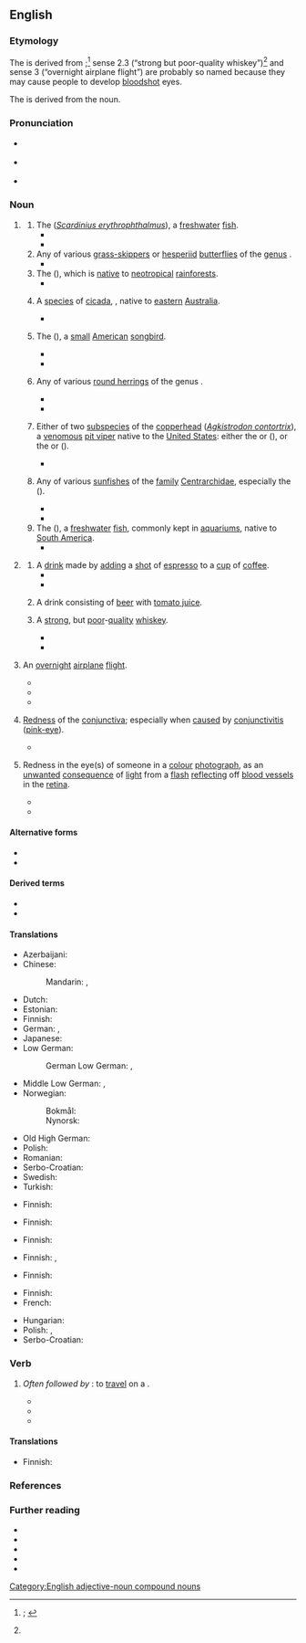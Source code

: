 {{also|red eye|redeye|Red Eye}}
==English==
{{was wotd|2020|May|23}}

===Etymology===
{{multiple images
|direction = vertical
|image1 = Common rudd wroclaw zoo.jpg
|caption1 = A red-eye or {{vern|common rudd}} (''[[Scardinius erythrophthalmus]]''; ''sense 1.1'').
|image2 = Common Redeye Matapa aria UN by Dr. Raju Kasambe DSCN4706 (4).jpg
|caption2 = A {{vern|common redeye}} [[butterfly]] ({{taxlink|Matapa aria|species|ver=200522}}; ''sense 1.2'').
|image3 = Red eyed tree frog edit2.jpg
|caption3 = The red-eye or {{vern|red-eyed treefrog}} ({{taxlink|Agalychnis callidryas|species|ver=200522}}; ''sense 1.3'').
|image4 = Psaltoda moerens (5268276824).jpg
|caption4 = The red-eye [[cicada]] ({{taxlink|Psaltoda moerens|species|ver=200522}}; ''sense 1.4'').
|image5 = Red-eyed Vireo - Texas - Usa H8O0679 (22586282717).jpg
|caption5 = The red-eye or {{vern|red-eyed vireo}} ({{taxlink|Vireo olivaceus|species|ver=200522}}; ''sense 1.5'').
|image6 = UrumeIS.jpg
|caption6 = The {{vern|red-eye round herring}} ({{taxlink|Etrumeus sadina|species|ver=200522}}; ''sense 1.6'').
|image7 = Agkistrodon contortrix mokasen CDC.png
|caption7 = A {{vern|highland moccasin}} or {{vern|northern copperhead}} ({{taxlink|Agkistrodon contortrix mokasen|subspecies|ver=200522}}), one of the two subspecies of [[copperhead]] (''[[Agkistrodon contortrix]]'') sometimes called a red-eye ''(sense 1.7)''.
|image8 = TypicalRedeyeBassCoosaRiverNorthGeorgia.jpg
|caption8 = The {{vern|redeye bass}} ({{taxlink|Micropterus coosae|species|ver=200522}}; ''sense 1.8'').
|image9 = Human eye showing subconjunctival hemorrhage.jpg
|caption9 = Red-eye ''(sense 4)'' in a [[human#Adjective|human]] eye caused by a [[subconjunctival]] [[haemorrhage]].
|image10 = BoldRedEye.JPG
|caption10 = A red-eye effect ''(sense 5)'' in a [[colour#Adjective|colour]] [[photograph#Noun|photograph]].
}}

The {{glossary|noun}} is derived from {{compound|en|red|eye}};<ref name="OED">{{R:OED Online|pos=n|id=160292|date=September 2009|nodot=yes}}; {{R:Lexico|pos=n}}</ref> sense 2.3 (“strong but poor-quality whiskey”)<ref name="OED"/> and sense 3 (“overnight airplane flight”) are probably so named because they may cause people to develop [[bloodshot]] eyes.

The {{glossary|verb}} is derived from the noun.

===Pronunciation===
* {{a|RP}} {{IPA|en|/ˈɹɛdaɪ/}}
* {{a|GA}} {{IPA|en|/ˈɹɛdˌaɪ/}}
* {{audio|en|En-au-red-eye.ogg|Audio (AU)}}

===Noun===
{{en-noun|~}}

# {{lb|en|countable}} {{non-gloss definition|The [[name#Noun|names]] of [[animal]]s that have [[red#Adjective|red]] [[eye#Noun|eyes]].}}
## The {{vern|common rudd}} (''[[Scardinius erythrophthalmus]]''), a [[freshwater]] [[fish#Noun|fish]]. {{defdate|from 17th c.}}
##* {{quote-book|en|author=William Yarrell|authorlink=William Yarrell|chapter=The Roach|title=A History of British Fishes. [...] In Two Volumes|location=London|publisher={{w|John Van Voorst}},{{nb...|3, Paternoster Row.}}|year=1836|volume=I|page=349|pageurl=https://books.google.com/books?id=5jkEAAAAQAAJ&pg=PA349|oclc=8584427|passage=The fish of Lough Neath, in Ireland, called a Roach, is in reality the Rudd, or '''Red-eye''', ''Cyprinus erythrophthalamus'' of authors, to be hereafter described—a fish belonging to the second division of the genus ''Leuciscus'' of Klein, which has the dorsal fin over the space between the ventral and anal fins: [...]}}
##* {{quote-book|en|author=R[obert] Hamilton|chapter=XIII. Family of Carps. Cyprinidæ.|title=A History of British Fishes|location=London|publisher=Hardwicke and Bogue,{{nb...|192, Piccadilly.}}|year=[1876?]|volume=II|pages=77 and 78|pageurl=https://books.google.com/books?id=QU0DAAAAQAAJ&pg=PA77|oclc=43768534|passage=&#91;[https://books.google.com/books?id=QU0DAAAAQAAJ&pg=PA77 page 77]&#93; ''L. erythrophthalmus''. The '''Red-Eye''' or Rudd. [...] The name '''Red-Eye''' has been assigned to it from the colour of the iris; [...] &#91;[https://books.google.com/books?id=QU0DAAAAQAAJ&pg=PA78 page 78]&#93; The body of the '''Red-Eye''' is deep, and the lower-jaw is the longest.}}
## Any of various [[grass-skipper]]s or [[hesperiid]] [[butterfly|butterflies]] of the [[genus]] {{taxlink|Matapa|genus|ver=190708}}.
##* {{quote-book|en|author=Krushnamegh Kunte|chapter=Family Hesperiidae: Skippers [Giant Redeye]|editor=Madhav Gadgil|title=India—a Lifescape: Butterflies of Peninsular India|location=Hyderabad, Andhra Pradesh|publisher=Universities Press|year=2000|year_published=2006|page=213|pageurl=https://books.google.com/books?id=cuPPjOMcu_4C&pg=RA1-PA213|column=2|isbn=978-81-7371-354-5|passage=The Common '''Redeye''' (''Matapa aria'' Moore) is much smaller (wingspan: 40–55 mm), plain brown without any markings, but as in the Giant '''Redeye''' its eyes are red.}}
## The {{vern|red-eyed treefrog}} ({{taxlink|Agalychnis callidryas|species}}), which is [[native#Adjective|native]] to [[neotropical]] [[rainforest]]s.
##* {{quote-book|en|author=R[ichard] D. Bartlett|title=The 25 Best Reptile and Amphibian Pets|location=Hauppauge, N.Y.|publisher=[[w:Kaplan, Inc.|Barron’s Educational Series]]|year=2006|page=125|pageurl=https://books.google.com/books?id=bZTgeD8-suEC&pg=PA125|isbn=978-0-7641-3251-3|passage='''Red-eyes''' have large and well-developed toepads and are adept at both leaping and walking through their elevated homes.}}
## {{lb|en|Australia}} A [[species]] of [[cicada]], {{taxlink|Psaltoda moerens|species|wplink=0}}, native to [[eastern]] [[Australia]]. {{defdate|from 20th c.}}
##* {{quote-book|en|author=M. S. Moulds|chapter=Three Noisy Sydney Insects – the Cicadas|editors=Daniel Lunney, Pat Hutchings, and Dieter Hochuli|title=The Natural History of Sydney|location=Sydney, N.S.W.|publisher={{w|Royal Zoological Society of New South Wales}}|month=September|year=2010|section=image caption|page=231|pageurl=https://books.google.com/books?id=ab4dAgAAQBAJ&pg=PA231|isbn=978-0-9803272-3-6|passage=The '''red eye''', ''Psaltoda moerens'', is sometimes common around Sydney where its favoured host, ''Angophora costata'', grows. In some years populations can be immense with many thousands inhabiting just a few trees.}}
## {{lb|en|Canada|US}} The {{vern|red-eyed vireo}} ({{taxlink|Vireo olivaceus|species}}), a [[small]] [[American#Adjective|American]] [[songbird]]. {{defdate|from 19th c.}}
##* {{quote-book|en|author=J[ohann] G[eorg] Heck|chapter=Sub-order 3. Dentirostres, Tooth-billed Birds.|translator=[[w:Spencer Fullerton Baird|Spencer F[ullerton] Baird]]|title=Iconographic Encyclopædia of Science, Literature, and Art. [...] Translated from the German, [...] In Four Volumes|location=New York, N.Y.|publisher=Rudolph Garrigue,{{nb...|publisher, 9 Barclay Stree (Astor House).}}|year=1851|volume=II (Botany, Zoology, Anthropology, and Surgery)|pages=550–551|pageurl=https://books.google.com/books?id=SGNnAAAAIAAJ&pg=PA550|oclc=670078133|passage=The '''red-eye''' (''Vireo olivaceus''), [...] The first (the '''red-eye''') is one of the most abundant birds in the woods of the northern states. In the spring months, he is one of the most conspicuous of our singers, and, though his notes are short, they are very musical and lively.}}
##* {{quote-book|en|author=W[illiam] Bruce McGillivray|author2=Glen P[eter] Semenchuk|chapter=Shrikes and Vireos|title=The Federation of Alberta Naturalists Field Guide to Alberta Birds|location=Edmonton, Alta.|publisher=Federation of Alberta Naturalists|month=June|year=1998|page=196|pageurl=https://books.google.com/books?id=1u9JDa7eKmoC&pg=PA196|isbn=978-0-9696134-2-8|passage=The '''Red-eye''' sings with clear to slurred whistles using a variety of phrasings. It scolds with a harsh "dzur." [...] '''Red-eyes''' are common in city and town parks.}}
## {{lb|en|South Africa|US}} Any of various [[round herring]]s of the genus {{taxlink|Etrumeus|genus}}.
##* {{quote-journal|en|author=L. V. Shannon|author2=S. C. Pillar|title=The Benguela Ecosystem. Part III. Plankton.|editors=Harold Barnes and Margaret Barnes|journal=Oceanography and Marine Biology: An Annual Review|location=Aberdeen|publisher={{w|Aberdeen University Press}}|year=1986|volume=24|page=155|pageurl=https://books.google.com/books?id=VO1TOrA1TIoC&pg=PA155|isbn=978-0-08-032458-6|issn=0078-3218|passage=The egg of the round herring or '''red-eye''' ''Etrumeus whiteheadi'' (''E. micropus'', ''E. teres'') is smooth, spherical (diameter around 1·4 mm) with a narrow perivitelline space and has a large lightly segmented yolk and no oil globule [...].}}
##* {{quote-book|en|author=Carl van der Lingen [''et al.'']|chapter=Forecasting Shelf Processes of Relevance to Living Marine Resources in the BCLME|editors=Vere Shannon [''et al.'']|title=Benguela: Predicting a Large Marine Ecosystem|series=Large Marine Ecosystems Series|seriesvolume=14|location=Amsterdam; Kidlington, Oxfordshire|publisher={{w|Elsevier}}|year=2006|page=330|pageurl=https://books.google.com/books?id=5UfEyQvtRNcC&pg=PA330|isbn=978-0-444-52759-2|issn=1570-0461|passage=This is probably less of a barrier to mesopelagic species such as lanternfish (''Lampanyctodes hectoris''), '''redeye''' (''Etrumeus whiteheadi'') or gobies (''Sufflogobius bibarbatus''), all of which are capable of more extensive vertical migration than the small epipelagic fish.}}
## {{lb|en|US}} Either of two [[subspecies]] of the [[copperhead]] (''[[Agkistrodon contortrix]]''), a [[venomous]] [[pit viper]] native to the [[United States]]: either the {{vern|broad-banded copperhead}} or {{vern|Texas copperhead}} ({{taxlink|Agkistrodon contortrix laticinctus|subspecies}}), or the {{vern|highland moccasin}} or {{vern|northern copperhead}} ({{taxlink|Agkistrodon contortrix mokasen|subspecies}}).
##* {{quote-journal|en|author=F. N. Notestein|title=The Ophidia of Michigan with an Analytical Key|journal=Seventh Report of the Michigan Academy of Science:{{nb...|Containing an Account of the Annual Meeting Held at Ann Arbor, March 30, 31, and April 1, 1905. Prepared under the Direction of the Council.}}|location=Lansing, Mich.|publisher=Wynkoop Hallenbeck Crawford Co., state printers|year=1905|page=120|pageurl=https://archive.org/details/reportofmichigan1905mich/page/120/mode/1up|oclc=721999214|passage=Agkistrodon contortrix Linnaeus.—Cotton-mouth, Highland Moccasin, Rattlesnake Pilot, '''Red-eye'''.|brackets=on}}
## {{lb|en|US}} Any of various [[sunfish]]es of the [[family]] [[Centrarchidae]], especially the {{vern|redeye bass}} ({{taxlink|Micropterus coosae|species}}). {{defdate|from 19th c.}}
##* {{quote-journal|en|author=A. J. McClane|title=The Sunfish Family|editor=Clare Conley|magazine=[[w:Field & Stream|Field and Stream]]|location=New York, N.Y.|publisher=[[w:Holt McDougal|Holt, Rinehart and Winston]]|month=April|year=1970|volume=LXXIV|issue=12|page=116|pageurl=https://books.google.com/books?id=YJtaI4jC5NEC&pg=PA116|column=2|issn=0015-0673|oclc=613418155|passage='''Redeyes''' inhabit clear-water streams with an abundance of shoals and are usually confined to headwater sections.}}
##* {{quote-book|en|author=John Ed Pearce|chapter=The Fatal Clash on Crane Creek|title=Days of Darkness: The Feuds of Eastern Kentucky|location=Lexington, Ky.|publisher={{w|University Press of Kentucky}}|year=1994|page=151|pageurl=https://books.google.com/books?id=Vn2bGYkXSIIC&pg=PA151|isbn=978-0-8131-1874-1|passage=He remembered turning over the flat rocks in the shallows to catch crawdads, remembered the sungrannies and '''redeyes''' around the ends of trees fallen into the river.}}
## The {{vern|redeye tetra}} ({{taxlink|Moenkhausia sanctaefilomenae|species}}), a [[freshwater]] [[fish]], commonly kept in [[aquarium]]s, native to [[South America]].
##* {{quote-newsgroup|en|date=1996-05-25|author=Mark Lawrence Storch|title=Cichilds with Tetras|url=https://groups.google.com/forum/#!original/rec.aquaria.freshwater.misc/UWA5eQw7ptM/0eox5sqp3-QJ|newsgroup=rec.aquaria.freshwater.misc|passage=My roommate has a 30 gallon long tank that is currently stocked with 6 neons and about 30 '''red-eyes'''. The neons are large (as neons go) and the '''red-eyes''' are almost an inch and a quarter.}}
# {{lb|en|countable}} {{non-gloss definition|[[type#Noun|Types]] of [[beverage]]s.}}
## A [[drink#Noun|drink]] made by [[add]]ing a [[shot#Noun|shot]] of [[espresso]] to a [[cup#Noun|cup]] of [[coffee]].
##* {{quote-book|en|author=Betty Hechtman|title=Hooked on Murder|location=New York, N.Y.|publisher=[[w:Berkley Books|Berkley Prime Crime]]|year=2008|page=58|pageurl=https://books.google.com.sg/books?id=1jPPAZQOCcEC&pg=PT49|isbn=978-0-425-22125-9|passage="A '''red-eye''', please," I said to the young woman. I waited to see whether she would recognize the drink or whether I would have to explain that it was a cup of coffee with a shot of espresso. [...] She made my drink, then his, but kept her eyes on him even as she handed me my '''red-eye'''.}}
##* {{quote-book|en|author=Juliet Blackwell|chapter=4|title=In a Witch’s Wardrobe|series=A Witchcraft Mystery|location=New York, N.Y.|publisher=Obsidian, {{w|New American Library}}|month=July|year=2012|isbn=978-0-451-23747-7|pages=32–33|pageurl=https://books.google.com/books?id=CwWeieGONsQC&pg=PA32|passage="Morning, Lily." She handed me a '''Red Eye'''—coffee with a shot of espresso—and blew on her own soy chai latte.}}
## {{lb|en|Canada|regional}} A drink consisting of [[beer]] with [[tomato juice]]. {{defdate|from 20th c.}}
## {{lb|en|US|slang}} A [[strong]], but [[poor]]-[[quality]] [[whiskey]]. {{defdate|from 19th c.}}
##* {{quote-book|en|author=Charles Bukowski|authorlink=Charles Bukowski|chapter=&#91;Letter to Darrell Kerr&#93;|chapterurl=https://books.google.com/books?id=dVl4BwAAQBAJ&pg=PT95|title=On Writing|location=Edinburgh|publisher={{w|Canongate Books}}|date=29 April 1967|year_published=2015|isbn=978-1-78211-722-3|passage=[W]hat I am trying to explain to you is that I have rather cracked grains and that a visit from you would not solve anything, especially with a jug of '''red eye''' when my stomach is gone.}}
##* {{quote-book|en|author=William W[allace] Johnstone|authorlink=William W. Johnstone|author2=J. A. Johnstone|chapter=16|chapterurl=https://books.google.com/books?id=LhprZfXd8GMC&pg=PT144|title=Savage Guns|series=Pinnacle Western; Cotton Pickens|seriesvolume=3|location=New York, N.Y.|publisher=[[w:Kensington Books|Pinnacle Books]]|year=2010|isbn=978-0-7860-2126-0|passage=She set the bottle of '''red-eye''' on the bar, along with a tumbler. [...] I sipped, wheezed, let that first firewater slide down and start some trouble in my gut, and then sipped again. You had to ease into '''red-eye''', and not take her all at once.}}
# {{lb|en|countable|US|aviation|travel|colloquial|also|attributively}} An [[overnight]] [[airplane]] [[flight]].
#: {{ux|en|I waited too late to book my holiday flight, so I had to take the '''red-eye.'''}}
#* {{quote-book|en|author=Tom Clancy|authorlink=Tom Clancy|title=Armored Cav: A Guided Tour of an Armored Cavalry Regiment|location=New York, N.Y.|publisher={{w|Berkley Books}}|year=1994|page=281|pageurl=https://books.google.com/books?id=y5zafk4zSrQC&pg=PA281|isbn=978-0-425-15836-4|passage=Fortunately, most of these were former French colonies, and through a combination of quiet diplomacy and well-placed French nationals in the various air-traffic-control centers, the 300-mile-long stream of American aircraft flew the width of Africa as uneventfully as a '''red-eye''' flight from LAX to JFK.}}
#* {{quote-book|en|author=Ellen Klages|authorlink=Ellen Klages|chapter=Triangle|title=Portable Childhoods|location=San Francisco, Calif.|publisher={{w|Tachyon Publications}}|year=2007|pages=61–62|pageurl=https://books.google.com/books?id=bwPnBAAAQBAJ&pg=PA61|isbn=978-1-892391-45-2|passage=The '''red-eye''' back to San Francisco was only about half full. Michael had a window seat and Willy stretched his six-foot-three inch frame out into the aisle as they waited for take-off.}}
#* {{quote-book|en|author=John Glatt|authorlink=John Glatt|chapter=Up and Running: April to June, 1968|title=Live at the Fillmore East and West: Getting Backstage and Personal with Rock’s Greatest Legends|location=Guilford, Conn.|publisher=Lyons Press, {{w|Rowman & Littlefield}}|year=2014|page=136|pageurl=https://books.google.com/books?id=GvitBQAAQBAJ&pg=PA136|isbn=978-0-7627-8865-1|passage=He delighted in flying first class to New York on a '''red-eye''' and then putting in a full day's work. He functioned on pure adrenaline, often working twenty-hour days.}}
# {{lb|en|countable|uncountable|medicine}} [[redness|Redness]] of the [[conjunctiva]]; especially when [[cause#Verb|caused]] by [[conjunctivitis]] ([[pink-eye]]). {{defdate|from 20th c.}}
#* {{quote-book|en|author=Andrew T. Raferty|author2=Eric Lim|author3=Andrew J. K. Östör|chapter=Eye Disorders|title=Churchill’s Pocketbook of Differential Diagnosis|edition=4th|location={{w|Churchill Livingstone}}, {{w|Elsevier}}|year=2014|page=126|pageurl=https://books.google.com/books?id=W_1sAwAAQBAJ&pg=PA126|isbn=978-0-7020-5402-0|passage=Most eye disorders tend to present as ‘'''red eye'''’. It is the single most common ophthalmic complaint encountered by general practitioners.}}
# {{lb|en|countable|uncountable|photography}} Redness in the eye(s) of someone in a [[colour#Adjective|colour]] [[photograph#Noun|photograph]], as an [[unwanted]] [[consequence]] of [[light#Noun|light]] from a [[flash#Noun|flash]] [[reflect]]ing off [[blood vessel]]s in the [[retina]]. {{defdate|from 20th c.}}
#* {{quote-book|en|author=Corey Hilz|chapter=Making Pictures|title=Nikon D60|series=Focal Digital Camera Guides|location=Burlington, Mass.; Oxford, Oxfordshire|publisher={{w|Focal Press}}|year=2009|section=part 1 (The Camera)|page=65|pageurl=https://books.google.com/books?id=s2ja_J_iNEQC&pg=PA65|isbn=978-0-240-81068-3|passage=Use '''red-eye''' reduction when photographing people. It won't eliminate '''red-eye''' in every photo, but it's worth trying. When the D60 attempts to reduce '''red-eye''' it lights up the autofocus assist lamp on the front of the camera for about one second before taking the picture.}}
#* {{quote-book|en|author=Julie Adair King|author2=with Doug Sahlin|chapter=Ten (or so) Fun and Practical Retouch Menu Features|title=Nikon D5000 for Dummies|series={{w|For Dummies}}|location=Hoboken, N.J.|publisher=[[w:Wiley (publisher)|Wiley Publishing]]|year=2009|section=part IV (The Parts of Tens)|page=282|pageurl=https://books.google.com/books?id=MssPQ3rSY1EC&pg=PA282|isbn=978-0-470-53969-9|passage=If you spot a '''red-eye''' problem, however, give the '''Red-Eye''' Correction filter a try: [...] If the camera detects '''red-eye''', it applies the removal filter and displays the results in the monitor. If the camera can't find any '''red-eye''', it displays a message telling you so.}}

====Alternative forms====
* {{l|en|red eye}}
* {{l|en|redeye}}

====Derived terms====
* {{l|en|red-eyed}}
* {{l|en|red-eye gravy}}

====Translations====
{{trans-top|''Scardinius erythrophthalmus''}}
* Azerbaijani: {{t|az|qızılüzgəc}}
* Chinese:
*: Mandarin: {{t|cmn|紅眼魚}}, {{t|cmn|红眼鱼|tr=hóngyǎnyú}}
* Dutch: {{t+|nl|roodoog}}
* Estonian: {{t+|et|roosärg}}
* Finnish: {{t+|fi|sorva}}
* German: {{t|de|Rotauge|n}}, {{t+|de|Rotfeder|f}}
* Japanese: {{t|ja|ラッド}}
* Low German:
*: German Low German: {{t|nds-de|rodōg}}, {{t|nds-de|roddōg}}
{{trans-mid}}
* Middle Low German: {{t|gml|roddōge}}, {{t|gml|rōtōge}}
* Norwegian:
*: Bokmål: {{t|no|sørv}}
*: Nynorsk: {{t|nn|sørv}}
* Old High German: {{t|goh|rōtouga}}
* Polish: {{t+|pl|wzdręga}}
* Romanian: {{t|ro|roșioara}}
* Serbo-Croatian: {{t+|sh|crvenperka|f}}
* Swedish: {{t+|sv|sarv}}
* Turkish: {{t+|tr|kızılkanat}}
{{trans-bottom}}

{{trans-top|butterfly of the genus ''Matapa''}}
{{trans-mid}}
{{trans-bottom}}

{{trans-top|''Agalychnis callidryas''}}
* Finnish: {{t|fi|punasilmälehtisammakko}}
{{trans-mid}}
{{trans-bottom}}

{{trans-top|''Psaltoda moerens''}}
{{trans-mid}}
{{trans-bottom}}

{{trans-top|''Vireo olivaceus''}}
* Finnish: {{t+|fi|punasilmävireo}}
{{trans-mid}}
{{trans-bottom}}

{{trans-top|round herring of the genus Etrumeus}}
{{trans-mid}}
{{trans-bottom}}

{{trans-top|sunfish of the family Centrarchidae}}
* Finnish: {{t|fi|aurinkoahven}}
{{trans-mid}}
{{trans-bottom}}

{{trans-top|drink made by adding a shot of espresso to a cup of coffee}}
{{trans-mid}}
{{trans-bottom}}

{{trans-top|drink consisting of beer with tomato juice}}
{{trans-mid}}
{{trans-bottom}}

{{trans-top|strong, but poor-quality whiskey}}
{{trans-mid}}
{{trans-bottom}}

{{trans-top|overnight airplane flight}}
* Finnish: {{t|fi|[[lento]] [[yö]]n [[yli]]}}, {{t|fi|[[yö]]n [[yli]] [[lento]]}}
{{trans-mid}}
{{trans-bottom}}

{{trans-top|redness of the conjunctiva}}
* Finnish: {{t|fi|punasilmäisyys}}
{{trans-mid}}
{{trans-bottom}}

{{trans-top|redness in the eye(s) of someone in a colour photograph}}
* Finnish: {{t|fi|punasilmäisyys}}
* French: {{t|fr|yeux rouges|m-p}}
{{trans-mid}}
* Hungarian: {{t|hu|vörösszemhatás}}
* Polish: {{t|pl|efekt czerwonych oczu|m}}, {{t|pl|czerwone oczy|m-p}}
* Serbo-Croatian: {{t|sh|crvena zjenica|f}}
{{trans-bottom}}

===Verb===
{{en-verb|pres_ptc2=red-eying}}

# {{lb|en|intransitive|aviation|travel|colloquial}} ''Often followed by'' '''{{l|en|it}}''': to [[travel#Verb|travel]] on a {{l|en|red-eye|t=an [[overnight]] [[airplane]] [[flight]]}}.
#* {{quote-book|en|chapter=Witnesses: Roy Sampson, Portland, Oregon|title=Enforcement of the Indian Civil Rights Act: Hearing Held in Washington, D.C., January 28, 1988:{{nb...|Hearing before the United States Commission on Human Rights}}|location=[Washington, D.C.?]|publisher={{w|United States Commission on Civil Rights}}|date=28 January 1988|page=127|pageurl=https://books.google.com/books?id=tqWC_6A7G9oC&pg=PA127|oclc=79154644|passage=I flew in this morning, '''red-eying''' it in last night after hearing of this hearing, because what you are doing here is something that I am particularly interested in.}}
#* {{quote-book|en|author=Brenda Hunter|chapter=What is Cancer Saying about Our Lives?|title=Staying Alive: Life-changing Strategies for Surviving Cancer:{{nb...|Restoring the Body, Mending the Mind, Strengthening the Spirit}}|location=Colorado Springs, Colo.|publisher=WaterBrook Press, {{w|Random House}}|year=2004|page=25|pageurl=https://books.google.com/books?id=YeR6dFIWfBQC&pg=PA25|isbn=978-1-57856-132-2|passage=When I arrived at the Center, Block's staff told me he had '''red-eyed''' it home from Alaska the night before; he had been surfing fifteen- to twenty-foot waves off the coast of Alaska.}}
#* {{quote-book|en|author=Glenn Kleier|chapter=7|title=The Knowledge of Good & Evil|location=New York, N.Y.|publisher=[[w:Tom Doherty|Tom Doherty Associates]]|year=2011|page=37|pageurl=https://books.google.com/books?id=G93E-RXHd2AC&pg=PA37|isbn=978-0-7653-2377-4|passage=And though convinced she was making a fool of herself, she'd done as the frantic monk had begged, '''red-eyeing''' to Miami, island-hopping here.}}

====Translations====
{{trans-top|to travel on an overnight airplane flight}}
* Finnish: {{t|fi|[[lentää]] [[yö]]n [[yli]]}}
{{trans-mid}}
{{trans-bottom}}

===References===
<references />

===Further reading===
* {{pedia|red-eye effect}}
* {{pedia|red-eye flight}}
* {{pedia|red eye (medicine)}}
* {{pedia|red eye|red eye (disambiguation)}}
* {{R:Webster 1913|redeye}}

{{C|en|Alcoholic beverages|Cyprinids|Coffee|Eye|Frogs|Cicadas|Perching birds|Skippers|Sunfish|Vipers}}
[[Category:English adjective-noun compound nouns]]